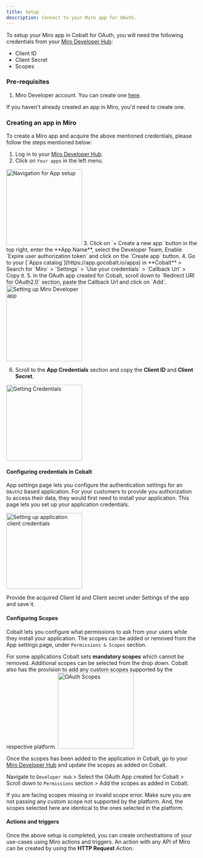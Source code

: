 ```yaml
---
title: Setup
description: Connect to your Miro app for OAuth.
---
```

To setup your Miro app in Cobalt for OAuth, you will need the following credentials from your [Miro Developer Hub](https://developers.miro.com/):
- Client ID
- Client Secret
- Scopes

### Pre-requisites

1. Miro Developer account. You can create one [here](https://miro.com/signup/).

<Info>If you haven't already created an app in Miro, you'd need to create one.</Info>

### Creating an app in Miro

To create a Miro app and acquire the above mentioned credentials, please follow the steps mentioned below:

1. Log in to your [Miro Developer Hub](https://developers.miro.com/).
2. Click on `Your apps` in the left menu.
<img height="200" src="/images/Miro/miro_navigation.png" alt="Navigation for App setup"/>
3. Click on `+ Create a new app` button in the top right, enter the **App Name**, select the Developer Team, Enable `Expire user authorization token` and click on the `Create app` button.
4. Go to your [`Apps catalog`](https://app.gocobalt.io/apps) in **Cobalt** > Search for `Miro` > `Settings` > `Use your credentials` > `Callback Url` > Copy it.
5. In the OAuth app created for Cobalt, scroll down to `Redirect URI for OAuth2.0` section, paste the Callback Url and click on `Add`.
<img height="200" src="/images/Miro/miro_config.png" alt="Setting up Miro Developer app"/>

6. Scroll to the **App Credentials** section and copy the **Client ID** and **Client Secret**.
<img height="200" src="/images/Miro/miro_credentials.png" alt="Getting Credentials"/>

#### Configuring credentials in Cobalt
App settings page lets you configure the authentication settings for an `OAuth2` based application. For your customers to provide you authorization to access their data,
they would first need to install your application. This page lets you set up your application credentials.

<img height="200" src="/images/Miro/miro_cobalt.png" alt="Setting up application client credentials"/>

Provide the acquired Client Id and Client secret under Settings of the app and save it.

#### Configuring Scopes
Cobalt lets you configure what permissions to ask from your users while they install your application. The scopes can be added or removed from the App settings page, under `Permissions & Scopes`
section. 

For some applications Cobalt sets **mandatory scopes** which cannot be removed. Additional scopes can be selected from the drop down. Cobalt also has the provision to add any 
custom scopes supported by the respective platform.
<img height="200" src="/images/Miro/miro_scopes.png" alt="OAuth Scopes"/>

Once the scopes has been added to the application in Cobalt, go to your [Miro Developer Hub](https://developers.miro.com/) and update the scopes as added on Cobalt.

Navigate to  `Developer Hub` > Select the OAuth App created for Cobalt > Scroll down to `Permissions` section > Add the scopes as added in Cobalt. 

<Warning>
If you are facing scopes missing or invalid scope error. Make sure you are not passing any custom scope not supported by the platform. And, the scopes selected here are
identical to the ones selected in the platform.
</Warning>

#### Actions and triggers
Once the above setup is completed, you can create orchestrations of your use-cases using Miro actions and triggers. An action with any API of Miro can be created by using the **HTTP Request** Action.